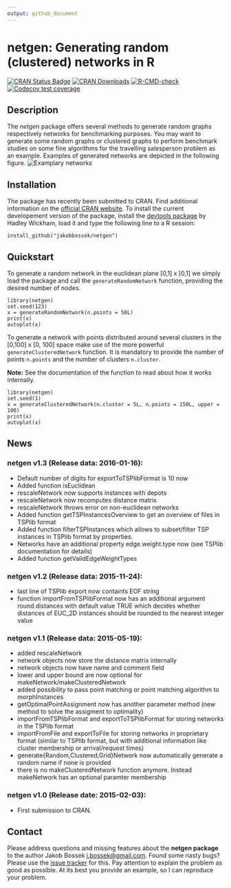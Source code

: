 ```yaml
---
output: github_document
---
```

# netgen: Generating random (clustered) networks in R

<!-- badges: start -->
[![CRAN Status Badge](http://www.r-pkg.org/badges/version/netgen)](http://cran.r-project.org/web/packages/netgen)
[![CRAN Downloads](http://cranlogs.r-pkg.org/badges/netgen)](http://cran.rstudio.com/web/packages/netgen/index.html)
[![R-CMD-check](https://github.com/jakobbossek/netgen/workflows/R-CMD-check/badge.svg)](https://github.com/jakobbossek/netgen/actions)
[![Codecov test coverage](https://codecov.io/gh/jakobbossek/netgen/branch/master/graph/badge.svg)](https://codecov.io/gh/jakobbossek/netgen?branch=master)
<!-- badges: end -->

## Description

The *netgen* package offers several methods to generate random graphs respectively
networks for benchmarking purposes. You may want to generate some random graphs
or clustered graphs to perform benchmark studies on some fine algorithms for
the travelling salesperson problem as an example. Examples of generated networks 
are depicted in the following figure.
![Examplary networks](https://raw.githubusercontent.com/jakobbossek/netgen/master/images/instance_examples.png)

## Installation

The package has recently been submitted to CRAN. Find additional information on the [official CRAN website](http://cran.r-project.org/web/packages/netgen/).
To install the current developement version of the package, install the [devtools package](http://cran.r-project.org/web/packages/devtools/index.html) by Hadley Wickham, load it and type the following line to a R session:

```splus
install_github("jakobbossek/netgen")
```

## Quickstart

To generate a random network in the euclidean plane [0,1] x [0,1] we simply
load the package and call the `generateRandomNetwork` function, providing the
desired number of nodes.

```splus
library(netgen)
set.seed(123)
x = generateRandomNetwork(n.points = 50L)
print(x)
autoplot(x)
```

To generate a network with points distributed around several clusters in the
[0,100] x [0, 100] space make use of the more powerful `generateClusteredNetwork`
function. It is mandatory to provide the number of points `n.points` and the number of clusters `n.cluster`.

**Note:** See the documentation of the function to read about how it works internally.

```splus
library(netgen)
set.seed(1)
x = generateClusteredNetwork(n.cluster = 5L, n.points = 150L, upper = 100)
print(x)
autoplot(x)
```

## News

### netgen v1.3 (Release data: 2016-01-16):

* Default number of digits for exportToTSPlibFormat is 10 now
* Added function isEuclidean
* rescaleNetwork now supports instances with depots
* rescaleNetwork now recomputes distance matrix
* rescaleNetwork throws error on non-euclidean networks
* Added function getTSPInstancesOverview to get an overview of files in TSPlib
  format
* Added function filterTSPInstances which allows to subset/filter TSP instances
  in TSPlib format by properties.
* Networks have an additional property edge.weight.type now (see TSPlib documentation
  for details)
* Added function getValidEdgeWeightTypes

### netgen v1.2 (Release data: 2015-11-24):

* last line of TSPlib export now containts EOF string
* function importFromTSPlibFormat now has an additional argument round.distances with default value
  TRUE which decides whether distances of EUC_2D instances should be rounded to the nearest integer value

### netgen v1.1 (Release data: 2015-05-19):

* added rescaleNetwork
* network objects now store the distance matrix internally
* network objects now have name and comment field
* lower and upper bound are now optional for makeNetwork/makeClusteredNetwork
* added possibility to pass point matching or point matching algorithm to morphInstances
* getOptimalPointAssignment now has another parameter method (new method to
  solve the assigment to optimality)
* importFromTSPlibFormat and exportToTSPlibFormat for storing networks in the TSPlib format
* importFromFile and exportToFile for storing networks in proprietary format (similar to TSPlib format, but with additional information like cluster membership or arrival/request times)
* generate{Random,Clustered,Grid}Network now automatically generate a random name if none is provided
* there is no makeClusteredNetwork function anymore. Instead makeNetwork has an optional paramter membership

### netgen v1.0 (Release date: 2015-02-03):

* First submission to CRAN.

## Contact

Please address questions and missing features about the **netgen package** to the author Jakob Bossek <j.bossek@gmail.com>. Found some nasty bugs? Please use the [issue tracker](https://github.com/jbossek/netgen/issues) for this. Pay attention to explain the problem as good as possible. At its best you provide an example, so I can reproduce your problem.



